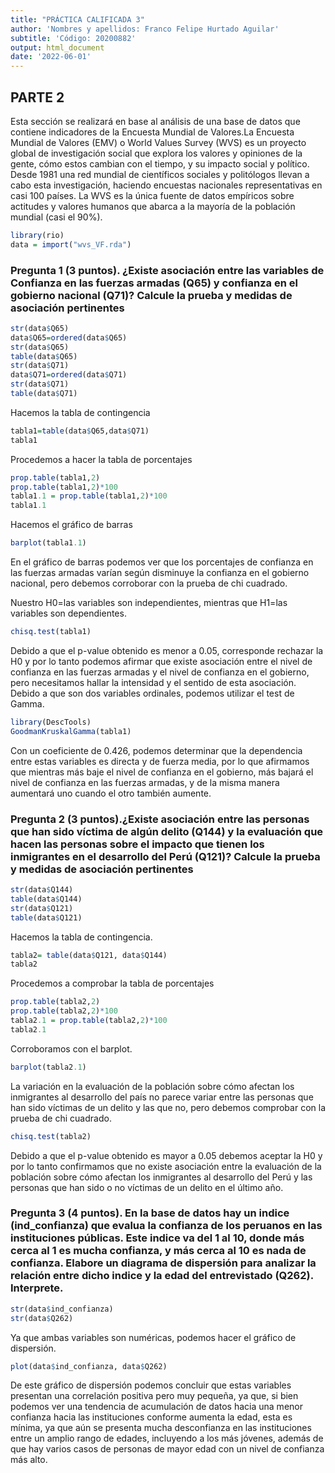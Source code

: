 ---
title: "PRÁCTICA CALIFICADA 3"
author: 'Nombres y apellidos: Franco Felipe Hurtado Aguilar'
subtitle: 'Código: 20200882'
output: html_document
date: '2022-06-01'
---

## PARTE 2

Esta sección se realizará en base al análisis de una base de datos que contiene indicadores de la Encuesta Mundial de Valores.La Encuesta Mundial de Valores (EMV) o World Values Survey (WVS) es un proyecto global de investigación social que explora los valores y opiniones de la gente, cómo estos cambian con el tiempo, y su impacto social y político. Desde 1981 una red mundial de científicos sociales y politólogos llevan a cabo esta investigación, haciendo encuestas nacionales representativas en casi 100 países. La WVS es la única fuente de datos empíricos sobre actitudes y valores humanos que abarca a la mayoría de la población mundial (casi el 90%).


```{r message=FALSE, warning=FALSE}
library(rio)
data = import("wvs_VF.rda")
```


### Pregunta 1 (3 puntos). ¿Existe asociación entre las variables de Confianza en las fuerzas armadas (Q65) y confianza en el gobierno nacional (Q71)? Calcule la prueba y medidas de asociación pertinentes


```{r, warning=FALSE}
str(data$Q65)
data$Q65=ordered(data$Q65)
str(data$Q65)
table(data$Q65)
str(data$Q71)
data$Q71=ordered(data$Q71)
str(data$Q71)
table(data$Q71)
```
Hacemos la tabla de contingencia
```{r}
tabla1=table(data$Q65,data$Q71)
tabla1
```
Procedemos a hacer la tabla de porcentajes
```{r}
prop.table(tabla1,2)
prop.table(tabla1,2)*100
tabla1.1 = prop.table(tabla1,2)*100 
tabla1.1
```
Hacemos el gráfico de barras
```{r}
barplot(tabla1.1)
```

En el gráfico de barras podemos ver que los porcentajes de confianza en las fuerzas armadas varían según disminuye la confianza en el gobierno nacional, pero debemos corroborar con la prueba de chi cuadrado.

Nuestro H0=las variables son independientes, mientras que H1=las variables son dependientes.

```{r}
chisq.test(tabla1)
```
Debido a que el p-value obtenido es menor a 0.05, corresponde rechazar la H0 y por lo tanto podemos afirmar que existe asociación entre el nivel de confianza en las fuerzas armadas y el nivel de confianza en el gobierno, pero necesitamos hallar la intensidad y el sentido de esta asociación. Debido a que son dos variables ordinales, podemos utilizar el test de Gamma.

```{r}
library(DescTools)
GoodmanKruskalGamma(tabla1)
```
Con un coeficiente de 0.426, podemos determinar que la dependencia entre estas variables es directa y de fuerza media, por lo que afirmamos que mientras más baje el nivel de confianza en el gobierno, más bajará el nivel de confianza en las fuerzas armadas, y de la misma manera aumentará uno cuando el otro también aumente.


### Pregunta 2 (3 puntos).¿Existe asociación entre las personas que han sido víctima de algún delito (Q144) y la evaluación que hacen las personas sobre el impacto que tienen los inmigrantes en el desarrollo del Perú (Q121)? Calcule la prueba y medidas de asociación pertinentes


```{r, warning=FALSE}
str(data$Q144)
table(data$Q144)
str(data$Q121)
table(data$Q121)
```
Hacemos la tabla de contingencia.
```{r}
tabla2= table(data$Q121, data$Q144)
tabla2
```
Procedemos a comprobar la tabla de porcentajes
```{r}
prop.table(tabla2,2)
prop.table(tabla2,2)*100
tabla2.1 = prop.table(tabla2,2)*100 
tabla2.1
```
Corroboramos con el barplot.
```{r}
barplot(tabla2.1)
```
La variación en la evaluación de la población sobre cómo afectan los inmigrantes al desarrollo del país no parece variar entre las personas que han sido víctimas de un delito y las que no, pero debemos comprobar con la prueba de chi cuadrado.

```{r}
chisq.test(tabla2)
```
Debido a que el p-value obtenido es mayor a 0.05 debemos aceptar la H0 y por lo tanto confirmamos que no existe asociación entre la evaluación de la población sobre cómo afectan los inmigrantes al desarrollo del Perú y las personas que han sido o no víctimas de un delito en el último año.



### Pregunta 3 (4 puntos). En la base de datos hay un indice (ind_confianza) que evalua la confianza de los peruanos en las instituciones públicas. Este indice va del 1 al 10, donde más cerca al 1 es mucha confianza, y más cerca al 10 es nada de confianza. Elabore un diagrama de dispersión para analizar la relación entre dicho indice y la edad del entrevistado (Q262). Interprete.

```{r, warning=FALSE}
str(data$ind_confianza)
str(data$Q262)
```
Ya que ambas variables son numéricas, podemos hacer el gráfico de dispersión.
```{r}
plot(data$ind_confianza, data$Q262)
```
De este gráfico de dispersión podemos concluir que estas variables presentan una correlación positiva pero muy pequeña, ya que, si bien podemos ver una tendencia de acumulación de datos hacia una menor confianza hacia las instituciones conforme aumenta la edad, esta es mínima, ya que aún se presenta mucha desconfianza en las instituciones entre un amplio rango de edades, incluyendo a los más jóvenes, además de que hay varios casos de personas de mayor edad con un nivel de confianza más alto.


